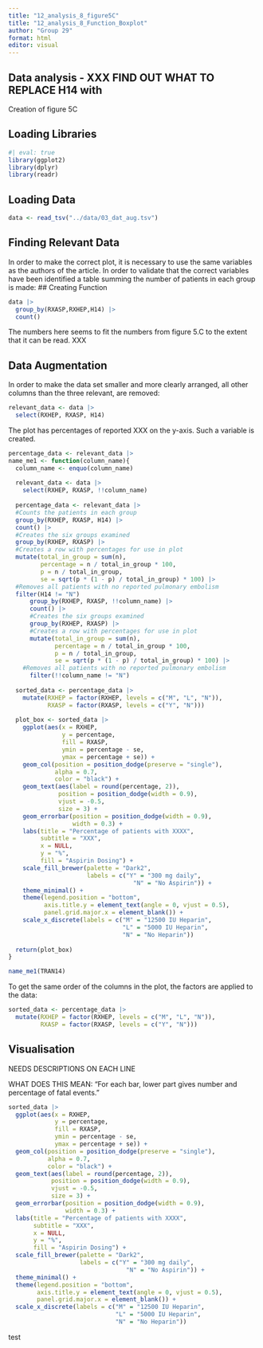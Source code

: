 ```yaml
---
title: "12_analysis_8_figure5C"
title: "12_analysis_8_Function_Boxplot"
author: "Group 29"
format: html
editor: visual
---
```


## Data analysis - XXX FIND OUT WHAT TO REPLACE H14 with

Creation of figure 5C

## Loading Libraries

```r
#| eval: true
library(ggplot2)
library(dplyr)
library(readr)
```

## Loading Data

```r
data <- read_tsv("../data/03_dat_aug.tsv")
```

## Finding Relevant Data

In order to make the correct plot, it is necessary to use the same variables as the authors of the article. In order to validate that the correct variables have been identified a table summing the number of patients in each group is made:
## Creating Function

```r
data |> 
  group_by(RXASP,RXHEP,H14) |> 
  count()
```

The numbers here seems to fit the numbers from figure 5.C to the extent that it can be read. XXX

## Data Augmentation

In order to make the data set smaller and more clearly arranged, all other columns than the three relevant, are removed:

```r
relevant_data <- data |> 
  select(RXHEP, RXASP, H14) 
```

The plot has percentages of reported XXX on the y-axis. Such a variable is created.

```r
percentage_data <- relevant_data |>
name_me1 <- function(column_name){
  column_name <- enquo(column_name)
  
  relevant_data <- data |> 
    select(RXHEP, RXASP, !!column_name) 
  
  percentage_data <- relevant_data |>
  #Counts the patients in each group
  group_by(RXHEP, RXASP, H14) |> 
  count() |> 
  #Creates the six groups examined
  group_by(RXHEP, RXASP) |> 
  #Creates a row with percentages for use in plot
  mutate(total_in_group = sum(n),
         percentage = n / total_in_group * 100,
         p = n / total_in_group,
         se = sqrt(p * (1 - p) / total_in_group) * 100) |> 
  #Removes all patients with no reported pulmonary embolism
  filter(H14 != "N") 
      group_by(RXHEP, RXASP, !!column_name) |> 
      count() |> 
      #Creates the six groups examined
      group_by(RXHEP, RXASP) |>
      #Creates a row with percentages for use in plot
      mutate(total_in_group = sum(n),
             percentage = n / total_in_group * 100,
             p = n / total_in_group,
             se = sqrt(p * (1 - p) / total_in_group) * 100) |> 
    #Removes all patients with no reported pulmonary embolism
      filter(!!column_name != "N") 
  
  sorted_data <- percentage_data |> 
    mutate(RXHEP = factor(RXHEP, levels = c("M", "L", "N")),
           RXASP = factor(RXASP, levels = c("Y", "N")))
  
  plot_box <- sorted_data |>   
    ggplot(aes(x = RXHEP,
               y = percentage,
               fill = RXASP,
               ymin = percentage - se,
               ymax = percentage + se)) +
    geom_col(position = position_dodge(preserve = "single"),
             alpha = 0.7,
             color = "black") +
    geom_text(aes(label = round(percentage, 2)),
              position = position_dodge(width = 0.9),
              vjust = -0.5,
              size = 3) +
    geom_errorbar(position = position_dodge(width = 0.9),
                  width = 0.3) +
    labs(title = "Percentage of patients with XXXX",
         subtitle = "XXX",
         x = NULL,
         y = "%",
         fill = "Aspirin Dosing") +
    scale_fill_brewer(palette = "Dark2",
                      labels = c("Y" = "300 mg daily",
                                   "N" = "No Aspirin")) +
    theme_minimal() +
    theme(legend.position = "bottom",
          axis.title.y = element_text(angle = 0, vjust = 0.5),
          panel.grid.major.x = element_blank()) +
    scale_x_discrete(labels = c("M" = "12500 IU Heparin",
                                "L" = "5000 IU Heparin",
                                "N" = "No Heparin"))
  
  return(plot_box)
}

name_me1(TRAN14)
```

To get the same order of the columns in the plot, the factors are applied to the data:

```r
sorted_data <- percentage_data |> 
  mutate(RXHEP = factor(RXHEP, levels = c("M", "L", "N")),
         RXASP = factor(RXASP, levels = c("Y", "N")))
```

## Visualisation

NEEDS DESCRIPTIONS ON EACH LINE

WHAT DOES THIS MEAN: "For each bar, lower part gives number and percentage of fatal events."

```r
sorted_data |>   
  ggplot(aes(x = RXHEP,
             y = percentage,
             fill = RXASP,
             ymin = percentage - se,
             ymax = percentage + se)) +
  geom_col(position = position_dodge(preserve = "single"),
           alpha = 0.7,
           color = "black") +
  geom_text(aes(label = round(percentage, 2)),
            position = position_dodge(width = 0.9),
            vjust = -0.5,
            size = 3) +
  geom_errorbar(position = position_dodge(width = 0.9),
                width = 0.3) +
  labs(title = "Percentage of patients with XXXX",
       subtitle = "XXX",
       x = NULL,
       y = "%",
       fill = "Aspirin Dosing") +
  scale_fill_brewer(palette = "Dark2",
                    labels = c("Y" = "300 mg daily",
                                 "N" = "No Aspirin")) +
  theme_minimal() +
  theme(legend.position = "bottom",
        axis.title.y = element_text(angle = 0, vjust = 0.5),
        panel.grid.major.x = element_blank()) +
  scale_x_discrete(labels = c("M" = "12500 IU Heparin",
                              "L" = "5000 IU Heparin",
                              "N" = "No Heparin"))
```
test

